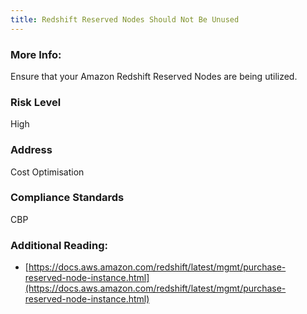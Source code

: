 ```yaml
---
title: Redshift Reserved Nodes Should Not Be Unused
---
```


### More Info:

Ensure that your Amazon Redshift Reserved Nodes are being utilized.

### Risk Level

High

### Address

Cost Optimisation

### Compliance Standards

CBP

### Additional Reading:

- [https://docs.aws.amazon.com/redshift/latest/mgmt/purchase-reserved-node-instance.html](https://docs.aws.amazon.com/redshift/latest/mgmt/purchase-reserved-node-instance.html)
